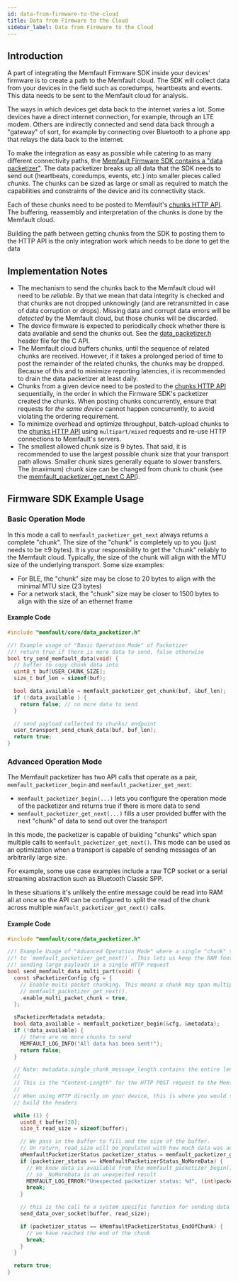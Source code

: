 ```yaml
---
id: data-from-firmware-to-the-cloud
title: Data from Firmware to the Cloud
sidebar_label: Data from Firmware to the Cloud
---
```


## Introduction

A part of integrating the Memfault Firmware SDK inside your devices' firmware is
to create a path to the Memfault cloud. The SDK will collect data from your
devices in the field such as coredumps, heartbeats and events. This data needs
to be sent to the Memfault cloud for analysis.

The ways in which devices get data back to the internet varies a lot. Some
devices have a direct internet connection, for example, through an LTE modem.
Others are indirectly connected and send data back through a "gateway" of sort,
for example by connecting over Bluetooth to a phone app that relays the data
back to the internet.

To make the integration as easy as possible while catering to as many different
connectivity paths, the
[Memfault Firmware SDK contains a "data packetizer"](https://github.com/memfault/memfault-firmware-sdk/blob/master/components/include/memfault/core/data_packetizer.h).
The data packetizer breaks up all data that the SDK needs to send out
(heartbeats, coredumps, events, etc.) into smaller pieces called _chunks_. The
chunks can be sized as large or small as required to match the capabilities and
constraints of the device and its connectivity stack.

Each of these chunks need to be posted to Memfault's
[chunks HTTP API](https://api-docs.memfault.com/). The buffering, reassembly and
interpretation of the chunks is done by the Memfault cloud.

Building the path between getting chunks from the SDK to posting them to the
HTTP API is the only integration work which needs to be done to get the data

## Implementation Notes

- The mechanism to send the chunks back to the Memfault cloud will need to be
  _reliable_. By that we mean that data integrity is checked and that chunks are
  not dropped unknowingly (and are retransmitted in case of data corruption or
  drops). Missing data and corrupt data errors will be _detected_ by the
  Memfault cloud, but those chunks will be discarded.
- The device firmware is expected to periodically check whether there is data
  available and send the chunks out. See the
  [data_packetizer.h](https://github.com/memfault/memfault-firmware-sdk/blob/master/components/include/memfault/core/data_packetizer.h)
  header file for the C API.
- The Memfault cloud buffers chunks, until the sequence of related chunks are
  received. However, if it takes a prolonged period of time to post the
  remainder of the related chunks, the chunks may be dropped. Because of this
  and to minimize reporting latencies, it is recommended to drain the data
  packetizer at least daily.
- Chunks from a given device need to be posted to the
  [chunks HTTP API](https://api-docs.memfault.com/) sequentially, in the order
  in which the Firmware SDK's packetizer created the chunks. When posting chunks
  concurrently, ensure that requests for _the same device_ cannot happen
  concurrently, to avoid violating the ordering requirement.
- To minimize overhead and optimize throughput, batch-upload chunks to the
  [chunks HTTP API](https://api-docs.memfault.com/) using `multipart/mixed`
  requests and re-use HTTP connections to Memfault's servers.
- The smallest allowed chunk size is 9 bytes. That said, it is recommended to
  use the largest possible chunk size that your transport path allows. Smaller
  chunk sizes generally equate to slower transfers. The (maximum) chunk size can
  be changed from chunk to chunk (see the
  [memfault_packetizer_get_next C API](https://github.com/memfault/memfault-firmware-sdk/blob/master/components/include/memfault/core/data_packetizer.h)).

## Firmware SDK Example Usage

### Basic Operation Mode

In this mode a call to `memfault_packetizer_get_next` always returns a complete
"chunk". The size of the "chunk" is completely up to you (just needs to be ≥9
bytes). It is your responsibility to get the "chunk" reliably to the Memfault
cloud. Typically, the size of the chunk will align with the MTU size of the
underlying transport. Some size examples:

- For BLE, the "chunk" size may be close to 20 bytes to align with the minimal
  MTU size (23 bytes)
- For a network stack, the "chunk" size may be closer to 1500 bytes to align
  with the size of an ethernet frame

#### Example Code

```c
#include "memfault/core/data_packetizer.h"

//! Example usage of "Basic Operation Mode" of Packetizer
//! return true if there is more data to send, false otherwise
bool try_send_memfault_data(void) {
  // buffer to copy chunk data into
  uint8_t buf[USER_CHUNK_SIZE];
  size_t buf_len = sizeof(buf);

  bool data_available = memfault_packetizer_get_chunk(buf, &buf_len);
  if (!data_available ) {
    return false; // no more data to send
  }

  // send payload collected to chunks/ endpoint
  user_transport_send_chunk_data(buf, buf_len);
  return true;
}
```

### Advanced Operation Mode

The Memfault packetizer has two API calls that operate as a pair,
`memfault_packetizer_begin` and `memfault_packetizer_get_next`:

- `memfault_packetizer_begin(...)` lets you configure the operation mode of the
  packetizer and returns true if there is more data to send
- `memfault_packetizer_get_next(...)` fills a user provided buffer with the next
  "chunk" of data to send out over the transport

In this mode, the packetizer is capable of building "chunks" which span multiple
calls to `memfault_packetizer_get_next()`. This mode can be used as an
optimization when a transport is capable of sending messages of an arbitrarily
large size.

For example, some use case examples include a raw TCP socket or a serial
streaming abstraction such as Bluetooth Classic SPP.

In these situations it's unlikely the entire message could be read into RAM all
at once so the API can be configured to split the read of the chunk across
multiple `memfault_packetizer_get_next()` calls.

#### Example Code

```c
#include "memfault/core/data_packetizer.h"

//! Example Usage of "Advanced Operation Mode" where a single "chunk" spans multiple calls
//! to `memfault_packetizer_get_next()`. This lets us keep the RAM footprint low while
//! sending large payloads in a single HTTP request
bool send_memfault_data_multi_part(void) {
  const sPacketizerConfig cfg = {
    // Enable multi packet chunking. This means a chunk may span multiple calls to
    // memfault_packetizer_get_next().
    .enable_multi_packet_chunk = true,
  };

  sPacketizerMetadata metadata;
  bool data_available = memfault_packetizer_begin(&cfg, &metadata);
  if (!data_available) {
    // there are no more chunks to send
    MEMFAULT_LOG_INFO("All data has been sent!");
    return false;
  }

  // Note: metadata.single_chunk_message_length contains the entire length of the chunk
  //
  // This is the "Content-Length" for the HTTP POST request to the Memfault "chunks" endpoint
  //
  // When using HTTP directly on your device, this is where you would start the http request and
  // build the headers

  while (1) {
    uint8_t buffer[20];
    size_t read_size = sizeof(buffer);

    // We pass in the buffer to fill and the size of the buffer.
    // On return, read_size will be populated with how much data was actually written
    eMemfaultPacketizerStatus packetizer_status = memfault_packetizer_get_next(buffer, &read_size);
    if (packetizer_status == kMemfaultPacketizerStatus_NoMoreData) {
      // We know data is available from the memfault_packetizer_begin() call above
      // so _NoMoreData is an unexpected result
      MEMFAULT_LOG_ERROR("Unexpected packetizer status: %d", (int)packetizer_status);
      break;
    }

    // this is the call to a system specific function for sending data over the transport
    send_data_over_socket(buffer, read_size);

    if (packetizer_status == kMemfaultPacketizerStatus_EndOfChunk) {
      // we have reached the end of the chunk
      break;
    }
  }

  return true;
}
```
